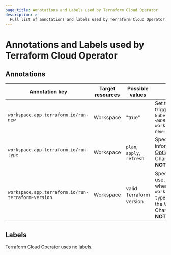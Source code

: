 ```yaml
---
page_title: Annotations and Labels used by Terraform Cloud Operator
description: >-
  Full list of annotations and labels used by Terraform Cloud Operator.
---
```


# Annotations and Labels used by Terraform Cloud Operator

## Annotations

| Annotation key | Target resources | Possible values | Description |
| --- | --- | --- | --- |
| `workspace.app.terraform.io/run-new` | Workspace | "true" | Set this annotation to `"true"` to trigger a new run. Example: `kubectl annotate workspace <WORKSPACE-NAME> workspace.app.terraform.io/run-new="true"`. |
| `workspace.app.terraform.io/run-type` | Workspace | `plan`, `apply`, `refresh` | Specify the run type. More information: [Run Modes and Options](https://developer.hashicorp.com/terraform/cloud-docs/run/modes-and-options). It defaults to `plan`. Changing this annotation **DOES NOT** trigger a new run. |
| `workspace.app.terraform.io/run-terraform-version` | Workspace | valid Terraform version | Specify the Terraform version to use. This setting works only when the annotation `workspace.app.terraform.io/run-type` is set to `plan`. It defaults to the Workspace version. Changing this annotation **DOES NOT** trigger a new run. |

## Labels

Terraform Cloud Operator uses no labels.
